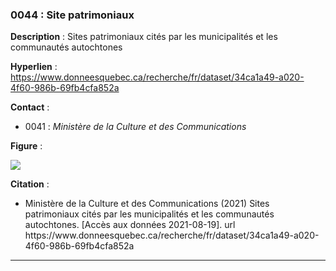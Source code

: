 ### 0044 : Site patrimoniaux {-}

<!-- -------------------------------------------------- -->
**Description** : Sites patrimoniaux cités par les municipalités et les communautés autochtones

<!-- -------------------------------------------------- -->

  **Hyperlien** : [https://www.donneesquebec.ca/recherche/fr/dataset/34ca1a49-a020-4f60-986b-69fb4cfa852a](https://www.donneesquebec.ca/recherche/fr/dataset/34ca1a49-a020-4f60-986b-69fb4cfa852a)


<!-- -------------------------------------------------- -->



<!-- -------------------------------------------------- -->
**Contact** :


  - 0041 : *Ministère de la Culture et des Communications*


<!-- -------------------------------------------------- -->
**Figure** :

![](../figures/figures-format/data0044.png)


<!-- -------------------------------------------------- -->
**Citation** :


  - Ministère de la Culture et des Communications (2021) Sites patrimoniaux cités par les municipalités et les communautés autochtones. [Accès aux données 2021-08-19]. url https://www.donneesquebec.ca/recherche/fr/dataset/34ca1a49-a020-4f60-986b-69fb4cfa852a




<!-- -------------------------------------------------- -->



<hr>
<br>
